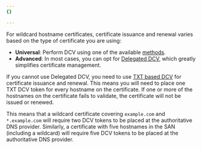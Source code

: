 ```yaml
---
{}

---
```


For wildcard hostname certificates, certificate issuance and renewal varies based on the type of certificate you are using:

* **Universal**: Perform DCV using one of the available [methods](/ssl/edge-certificates/changing-dcv-method/methods/).
* **Advanced**: In most cases, you can opt for [Delegated DCV](/ssl/edge-certificates/changing-dcv-method/methods/delegated-dcv/), which greatly simplifies certificate management.

If you cannot use Delegated DCV, you need to use [TXT based DCV](/ssl/edge-certificates/changing-dcv-method/methods/txt/) for certificate issuance and renewal. This means you will need to place one TXT DCV token for every hostname on the certificate. If one or more of the hostnames on the certificate fails to validate, the certificate will not be issued or renewed.

This means that a wildcard certificate covering `example.com` and `*.example.com` will require two DCV tokens to be placed at the authoritative DNS provider. Similarly, a certificate with five hostnames in the SAN (including a wildcard) will require five DCV tokens to be placed at the authoritative DNS provider.

